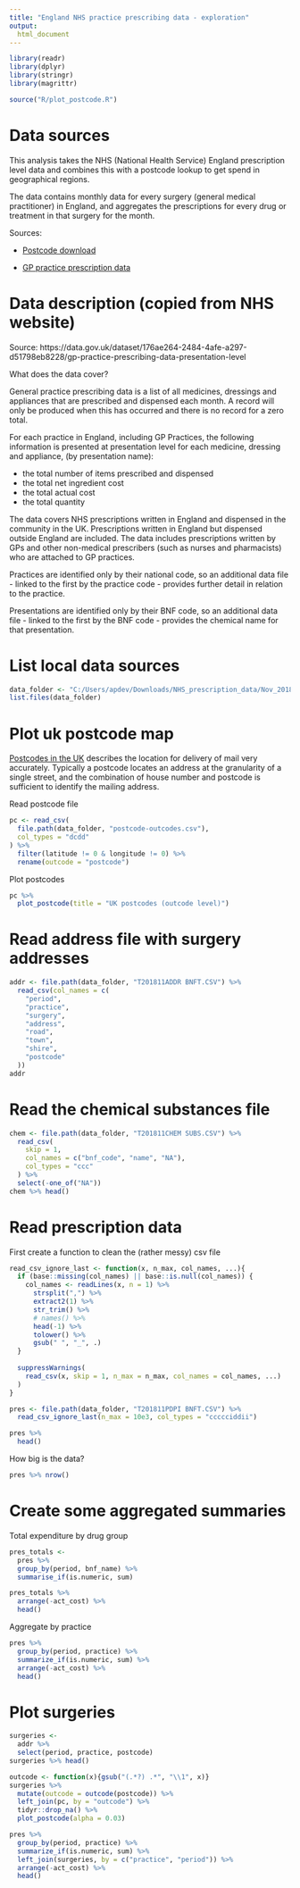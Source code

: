 ```yaml
---
title: "England NHS practice prescribing data - exploration"
output:
  html_document
---
```


```r
library(readr)
library(dplyr)
library(stringr)
library(magrittr)

source("R/plot_postcode.R")
```

# Data sources

This analysis takes the NHS (National Health Service) England prescription level data and combines this with a postcode lookup to get spend in geographical regions.

The data contains monthly data for every surgery (general medical practitioner) in England, and aggregates the prescriptions for every drug or treatment in that surgery for the month.

Sources:

* [Postcode download](https://www.freemaptools.com/download-uk-postcode-lat-lng.htm)

* [GP practice prescription data](https://data.gov.uk/dataset/176ae264-2484-4afe-a297-d51798eb8228/gp-practice-prescribing-data-presentation-level)


# Data description (copied from NHS website)

Source: https://data.gov.uk/dataset/176ae264-2484-4afe-a297-d51798eb8228/gp-practice-prescribing-data-presentation-level

What does the data cover?

General practice prescribing data is a list of all medicines, dressings and appliances that are prescribed and dispensed each month. A record will only be produced when this has occurred and there is no record for a zero total.

For each practice in England, including GP Practices, the following information is presented at presentation level for each medicine, dressing and appliance, (by presentation name):

* the total number of items prescribed and dispensed
* the total net ingredient cost
* the total actual cost
* the total quantity

The data covers NHS prescriptions written in England and dispensed in the community in the UK. Prescriptions written in England but dispensed outside England are included. The data includes prescriptions written by GPs and other non-medical prescribers (such as nurses and pharmacists) who are attached to GP practices.

Practices are identified only by their national code, so an additional data file - linked to the first by the practice code - provides further detail in relation to the practice.

Presentations are identified only by their BNF code, so an additional data file - linked to the first by the BNF code - provides the chemical name for that presentation.


# List local data sources

```r
data_folder <- "C:/Users/apdev/Downloads/NHS_prescription_data/Nov_2018"
list.files(data_folder)
```



# Plot uk postcode map 


[Postcodes in the UK](https://en.wikipedia.org/wiki/Postcodes_in_the_United_Kingdom) describes the location for delivery of mail very accurately. Typically a postcode locates an address at the granularity of a single street, and the combination of house number and postcode is sufficient to identify the mailing address.


Read postcode file

```r
pc <- read_csv(
  file.path(data_folder, "postcode-outcodes.csv"), 
  col_types = "dcdd"
) %>% 
  filter(latitude != 0 & longitude != 0) %>% 
  rename(outcode = "postcode")
```

Plot postcodes

```r
pc %>% 
  plot_postcode(title = "UK postcodes (outcode level)")
```


# Read address file with surgery addresses


```r
addr <- file.path(data_folder, "T201811ADDR BNFT.CSV") %>% 
  read_csv(col_names = c(
    "period", 
    "practice",
    "surgery",
    "address",
    "road",
    "town",
    "shire",
    "postcode"
  ))
addr
```

# Read the chemical substances file

```r
chem <- file.path(data_folder, "T201811CHEM SUBS.CSV") %>% 
  read_csv(
    skip = 1,
    col_names = c("bnf_code", "name", "NA"),
    col_types = "ccc"
  ) %>% 
  select(-one_of("NA"))
chem %>% head()
```


# Read prescription data

First create a function to clean the (rather messy) csv file

```r
read_csv_ignore_last <- function(x, n_max, col_names, ...){
  if (base::missing(col_names) || base::is.null(col_names)) {
    col_names <- readLines(x, n = 1) %>% 
      strsplit(",") %>% 
      extract2(1) %>% 
      str_trim() %>% 
      # names() %>% 
      head(-1) %>%
      tolower() %>%
      gsub(" ", "_", .)
  }
  
  suppressWarnings(
    read_csv(x, skip = 1, n_max = n_max, col_names = col_names, ...)
  )
}
```

```r
pres <- file.path(data_folder, "T201811PDPI BNFT.CSV") %>% 
  read_csv_ignore_last(n_max = 10e3, col_types = "ccccciddii")
```


```r
pres %>% 
  head()
```

How big is the data?

```r
pres %>% nrow()
```

# Create some aggregated summaries

Total expenditure by drug group

```r
pres_totals <- 
  pres %>% 
  group_by(period, bnf_name) %>% 
  summarise_if(is.numeric, sum)
```


```r
pres_totals %>% 
  arrange(-act_cost) %>% 
  head()
```

Aggregate by practice

```r
pres %>% 
  group_by(period, practice) %>% 
  summarize_if(is.numeric, sum) %>% 
  arrange(-act_cost) %>% 
  head()
```


# Plot surgeries


```r
surgeries <- 
  addr %>% 
  select(period, practice, postcode)
surgeries %>% head()
```


```r
outcode <- function(x){gsub("(.*?) .*", "\\1", x)}
surgeries %>% 
  mutate(outcode = outcode(postcode)) %>% 
  left_join(pc, by = "outcode") %>% 
  tidyr::drop_na() %>% 
  plot_postcode(alpha = 0.03)
```


```r
pres %>% 
  group_by(period, practice) %>% 
  summarize_if(is.numeric, sum) %>% 
  left_join(surgeries, by = c("practice", "period")) %>% 
  arrange(-act_cost) %>% 
  head()
```
